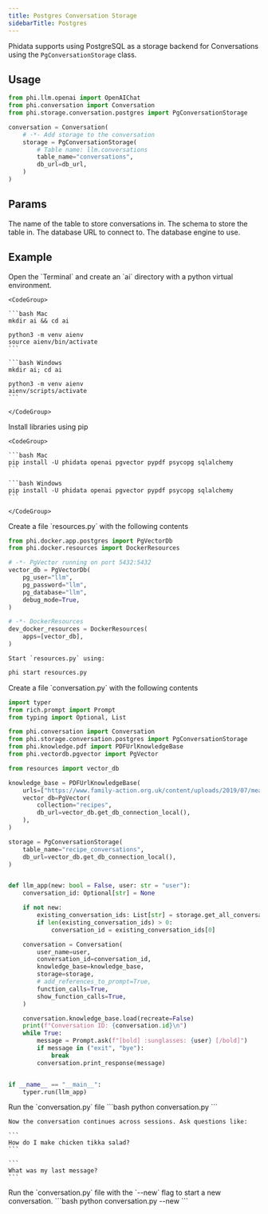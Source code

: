 ```yaml
---
title: Postgres Conversation Storage
sidebarTitle: Postgres
---
```


Phidata supports using PostgreSQL as a storage backend for Conversations using the `PgConversationStorage` class.

## Usage

```python conversation.py
from phi.llm.openai import OpenAIChat
from phi.conversation import Conversation
from phi.storage.conversation.postgres import PgConversationStorage

conversation = Conversation(
    # -*- Add storage to the conversation
    storage = PgConversationStorage(
        # Table name: llm.conversations
        table_name="conversations",
        db_url=db_url,
    )
)
```

## Params

<ResponseField name="table_name" type="str">
  The name of the table to store conversations in.
</ResponseField>
<ResponseField name="schema" type="str" default="llm">
  The schema to store the table in.
</ResponseField>
<ResponseField name="db_url" type="str">
  The database URL to connect to.
</ResponseField>
<ResponseField name="db_engine" type="Engine">
  The database engine to use.
</ResponseField>

## Example

<Steps>
  <Step title="Create a virtual environment">
    Open the `Terminal` and create an `ai` directory with a python virtual environment.

    <CodeGroup>

    ```bash Mac
    mkdir ai && cd ai

    python3 -m venv aienv
    source aienv/bin/activate
    ```

    ```bash Windows
    mkdir ai; cd ai

    python3 -m venv aienv
    aienv/scripts/activate
    ```

    </CodeGroup>

  </Step>
  <Step title="Install libraries">
    Install libraries using pip

    <CodeGroup>

    ```bash Mac
    pip install -U phidata openai pgvector pypdf psycopg sqlalchemy
    ```

    ```bash Windows
    pip install -U phidata openai pgvector pypdf psycopg sqlalchemy
    ```

    </CodeGroup>

  </Step>
  <Step title="Start PgVector">
    Create a file `resources.py` with the following contents

```python resources.py
from phi.docker.app.postgres import PgVectorDb
from phi.docker.resources import DockerResources

# -*- PgVector running on port 5432:5432
vector_db = PgVectorDb(
    pg_user="llm",
    pg_password="llm",
    pg_database="llm",
    debug_mode=True,
)

# -*- DockerResources
dev_docker_resources = DockerResources(
    apps=[vector_db],
)
```

    Start `resources.py` using:

```bash
phi start resources.py
```

  </Step>
  <Step title="Create a conversation with storage">
    Create a file `conversation.py` with the following contents

```python conversation.py
import typer
from rich.prompt import Prompt
from typing import Optional, List

from phi.conversation import Conversation
from phi.storage.conversation.postgres import PgConversationStorage
from phi.knowledge.pdf import PDFUrlKnowledgeBase
from phi.vectordb.pgvector import PgVector

from resources import vector_db

knowledge_base = PDFUrlKnowledgeBase(
    urls=["https://www.family-action.org.uk/content/uploads/2019/07/meals-more-recipes.pdf"],
    vector_db=PgVector(
        collection="recipes",
        db_url=vector_db.get_db_connection_local(),
    ),
)

storage = PgConversationStorage(
    table_name="recipe_conversations",
    db_url=vector_db.get_db_connection_local(),
)


def llm_app(new: bool = False, user: str = "user"):
    conversation_id: Optional[str] = None

    if not new:
        existing_conversation_ids: List[str] = storage.get_all_conversation_ids(user)
        if len(existing_conversation_ids) > 0:
            conversation_id = existing_conversation_ids[0]

    conversation = Conversation(
        user_name=user,
        conversation_id=conversation_id,
        knowledge_base=knowledge_base,
        storage=storage,
        # add_references_to_prompt=True,
        function_calls=True,
        show_function_calls=True,
    )

    conversation.knowledge_base.load(recreate=False)
    print(f"Conversation ID: {conversation.id}\n")
    while True:
        message = Prompt.ask(f"[bold] :sunglasses: {user} [/bold]")
        if message in ("exit", "bye"):
            break
        conversation.print_response(message)


if __name__ == "__main__":
    typer.run(llm_app)
```

  </Step>
  <Step title="Run the conversation">
    Run the `conversation.py` file
```bash
python conversation.py
```

    Now the conversation continues across sessions. Ask questions like:

    ```
    How do I make chicken tikka salad?
    ```

    ```
    What was my last message?
    ```

  </Step>
  <Step title="Start a new conversation">
    Run the `conversation.py` file with the `--new` flag to start a new conversation.
```bash
python conversation.py --new
```
  </Step>
</Steps>

<Snippet file="discord.mdx" />
